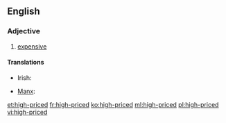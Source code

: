 ==English==

===Adjective===
{{en-adj|head=[[high]]-[[price]]d|higher-priced|highest-priced}}

# [[expensive]]

====Translations====
{{trans-top}}
* Irish: {{t-|ga|mórluachach}}
{{trans-mid}}
* [[Manx]]: {{t-|gv|ard-leaghoil}}
{{trans-bottom}}

[[et:high-priced]]
[[fr:high-priced]]
[[ko:high-priced]]
[[ml:high-priced]]
[[pl:high-priced]]
[[vi:high-priced]]